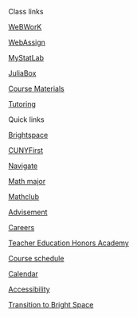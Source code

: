 <!-- autogenerated by julia sidebar-links.jl -->

::: {.d-grid .gap-0}
:::: {.card}
::::: {.card-header}
Class links
:::::

:::: {.nav  .flex-column aria-current="page"}
::::: {.btn .btn-light .text-start .px-0 .mx-0 .py-0 .my-0}
[<i class="bi bi-pencil"></i> WeBWorK](/WeBWorK/courses.html){.nav-link .nav-fill .table-hover .text-black}
:::::
::::: {.btn .btn-light .text-start .px-0 .mx-0 .py-0 .my-0}
[<i class="bi bi-pencil"></i> WebAssign](https://www.webassign.net/){.nav-link .nav-fill .table-hover .text-black}
:::::
::::: {.btn .btn-light .text-start .px-0 .mx-0 .py-0 .my-0}
[<i class="bi bi-pencil"></i> MyStatLab](https://mlm.pearson.com/northamerica/mystatlab/){.nav-link .nav-fill .table-hover .text-black}
:::::
::::: {.btn .btn-light .text-start .px-0 .mx-0 .py-0 .my-0}
[<i class="bi bi-terminal-fill"></i> JuliaBox](/juliabox){.nav-link .nav-fill .table-hover .text-black}
:::::
::::: {.btn .btn-light .text-start .px-0 .mx-0 .py-0 .my-0}
[<i class="bi bi-pencil"></i> Course Materials](/Undergraduate/Courses/){.nav-link .nav-fill .table-hover .text-black}
:::::
::::: {.btn .btn-light .text-start .px-0 .mx-0 .py-0 .my-0}
[<i class="bi bi-person-circle"></i> Tutoring](/Undergraduate/Tutoring/){.nav-link .nav-fill .table-hover .text-black}
:::::
::::


::::
:::

::: {.d-grid .gap-0}
:::: {.card}

::::: {.card-header}
Quick links
:::::

:::: {.nav  .flex-column aria-current="page"}
::::: {.btn .btn-light .text-start .px-0 .mx-0 .py-0 .my-0}
[<i class="bi bi-journal"></i> Brightspace](https://brightspace.cuny.edu/){.nav-link .nav-fill .table-hover .text-black}
:::::
::::: {.btn .btn-light .text-start .px-0 .mx-0 .py-0 .my-0}
[<i class="bi bi-tools"></i> CUNYFirst](https://www.cuny.edu/about/administration/offices/cis/cunyfirst/){.nav-link .nav-fill .table-hover .text-black}
:::::
::::: {.btn .btn-light .text-start .px-0 .mx-0 .py-0 .my-0}
[<i class="bi bi-tools"></i> Navigate](https://csi-cuny.campus.eab.com/){.nav-link .nav-fill .table-hover .text-black}
:::::
::::: {.btn .btn-light .text-start .px-0 .mx-0 .py-0 .my-0}
[<i class="bi bi-ui-checks-grid"></i> Math major](/Undergraduate/Major/){.nav-link .nav-fill .table-hover .text-black}
:::::
::::: {.btn .btn-light .text-start .px-0 .mx-0 .py-0 .my-0}
[<i class="bi bi-transparency"></i> Mathclub](https://math-csi-cuny.github.io/mathclub/){.nav-link .nav-fill .table-hover .text-black}
:::::
::::: {.btn .btn-light .text-start .px-0 .mx-0 .py-0 .my-0}
[<i class="bi bi-person-check-fill"></i> Advisement](/Undergraduate/AdvisingDocuments/){.nav-link .nav-fill .table-hover .text-black}
:::::
::::: {.btn .btn-light .text-start .px-0 .mx-0 .py-0 .my-0}
[<i class="bi bi-door-open"></i> Careers](/Undergraduate/Career/){.nav-link .nav-fill .table-hover .text-black}
:::::
::::: {.btn .btn-light .text-start .px-0 .mx-0 .py-0 .my-0}
[<i class="bi bi-lightbulb"></i> Teacher Education Honors Academy](https://www.csi.cuny.edu/academics-and-research/specialized-programs/honors-programs/teacher-education-honors-academy){.nav-link .nav-fill .table-hover .text-black}
:::::
::::: {.btn .btn-light .text-start .px-0 .mx-0 .py-0 .my-0}
[<i class="bi bi-layout-wtf"></i> Course schedule](/Undergraduate/Courses/CUNYFirst/){.nav-link .nav-fill .table-hover .text-black}
:::::
::::: {.btn .btn-light .text-start .px-0 .mx-0 .py-0 .my-0}
[<i class="bi bi-calendar-week"></i> Calendar](/calendar.html){.nav-link .nav-fill .table-hover .text-black}
:::::
::::: {.btn .btn-light .text-start .px-0 .mx-0 .py-0 .my-0}
[<i class="bi bi-pencil"></i> Accessibility](ADA){.nav-link .nav-fill .table-hover .text-black}
:::::
::::: {.btn .btn-light .text-start .px-0 .mx-0 .py-0 .my-0}
[<i class="bi bi-pencil"></i> Transition to Bright Space](/BB2BS/){.nav-link .nav-fill .table-hover .text-black}
:::::
::::


::::
:::
